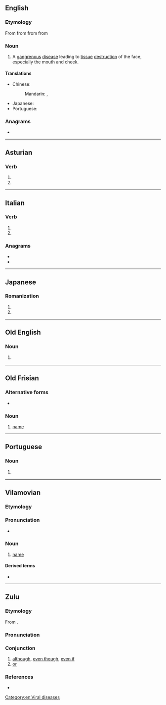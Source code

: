 {{also|NOMA}}
==English==
{{wikipedia|Noma (disease)}}

===Etymology===
From {{bor|en|NL.|noma}} from {{der|en|la|nomē}} from {{der|en|grc|νομή|t=spreading (of sores)}} from {{m|grc|νέμω|t=feed, devour, spread (of sores)}}

===Noun===
{{en-noun|-}}

# {{lb|en|disease}} A [[gangrenous]] [[disease]] leading to [[tissue]] [[destruction]] of the face, especially the mouth and cheek.

====Translations====
{{trans-top|disease}}
* Chinese:
*: Mandarin: {{t|cmn|坏疽性口炎|tr=huàijūxìngkǒuyán|sc=Hani}}, {{t+|cmn|走马疳|tr=zǒumǎgān|sc=Hani}}
{{trans-mid}}
* Japanese: {{t|ja|水癌|tr=すいがん, suigan|sc=Jpan}}
* Portuguese: {{t|pt|noma|f}}
{{trans-bottom}}

===Anagrams===
* {{anagrams|en|a=amno|Amon|Mano|Mona|Noam|Oman|Onam|mano|moan|mona}}

[[Category:en:Viral diseases]]

----

==Asturian==

===Verb===
{{ast-verb form}}

# {{form of|third-person singular present indicative|nomar|lang=ast}}
# {{form of|second-person singular imperative|nomar|lang=ast}}

----

==Italian==

===Verb===
{{head|it|verb form}}

# {{inflection of|nomare||3|s|pres|indc|lang=it}}
# {{inflection of|nomare||2|s|impr|lang=it}}

===Anagrams===
* {{l|it|mano}}
* {{l|it|Oman}}

----

==Japanese==

===Romanization===
{{ja-romaji}}

# {{ja-romanization of|のま}}
# {{ja-romanization of|ノマ}}

----

==Old English==

===Noun===
{{head|ang|noun|g=m}}

# {{tlb|ang|Northumbrian}} {{alt form|lang=ang|nama}}

----

==Old Frisian==

===Alternative forms===
* {{l|ofs|nama}}

===Noun===
{{ofs-noun|m}}

# [[name]]

----

==Portuguese==

===Noun===
{{pt-noun|f|-}}

# {{lb|pt|disease}} {{l|en|noma}} {{gloss|gangrenous disease of the mouth and cheeks}}

----

==Vilamovian==

===Etymology===
{{rfe|lang=wym}}

===Pronunciation===
* {{audio|Wym-noma (wersja Józefa Gary).ogg|Audio|lang=wym}}

===Noun===
{{wym-noun|m|head=nōma|pl=noma}}

# [[name]]

====Derived terms====
* {{l|wym|nomastaog}}

----

==Zulu==

===Etymology===
From {{affix|zu|na-|uma}}.

===Pronunciation===
{{zu-IPA|nóma}}

===Conjunction===
{{head|zu|conjunction|head=nóma}}

# [[although]], [[even though]], [[even if]]
# [[or]]

===References===
*{{R:zu:ZED||3.9}}